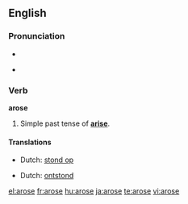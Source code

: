 ==English==

===Pronunciation===
*{{IPA|/ə'rɔʊs/}}
*{{audio|en-us-arose.ogg|Audio (US)}}
*:{{rhymes|əʊz}}

===Verb===
'''arose'''

# Simple past tense of '''[[arise]]'''.

====Translations====
{{trans-top|got up}}
*Dutch: [[stond op]]
{{trans-mid}}
{{trans-bottom}}

{{trans-top|started to exist}}
*Dutch: [[ontstond]]
{{trans-mid}}
{{trans-bottom}}

[[el:arose]]
[[fr:arose]]
[[hu:arose]]
[[ja:arose]]
[[te:arose]]
[[vi:arose]]